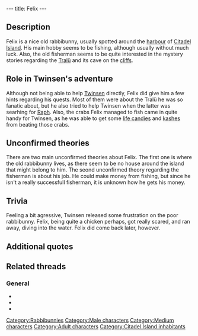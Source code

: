 ---
title: Felix
---

{{Character|
Name=Felix|
Image=Felix.gif|
Race=[[Rabbibunny]]|
Gender=Male|
Size=Medium|
Age=Adult}}

{{Quote|
Quote=Say Twinsen, did you ever see that Tralü? They say it's a monster that lives in the cliffs above Lupin-Bourg. If you take a walk up there, don't forget to carry a weapon. I mean your magic ball!|
Character=Felix}}

==Description==
Felix is a nice old rabbibunny, usually spotted around the [[Citadel Island Harbour|harbour]] of [[Citadel Island]]. His main hobby seems to be fishing, although usually without much luck. Also, the old fisherman seems to be quite interested in the mystery stories regarding the [[Tralü]] and its cave on the [[cliffs]].

==Role in Twinsen's adventure==
Although not being able to help [[Twinsen]] directly, Felix did give him a few hints regarding his quests. Most of them were about the Tralü he was so fanatic about, but he also tried to help Twinsen when the latter was searhing for [[Raph]].
Also, the crabs Felix managed to fish came in quite handy for Twinsen, as he was able to get some [[life candies]] and [[kashes]] from beating those crabs.

==Unconfirmed theories==
There are two main unconfirmed theories about Felix. The first one is where the old rabbibunny lives, as there seem to be no house around the island that might belong to him. The seond unconfirmed theory regarding the fisherman is about his job. He could make money from fishing, but since he isn't a really successfull fisherman, it is unknown how he gets his money.

==Trivia==
Feeling a bit agressive, Twinsen released some frustration on the poor rabbibunny. Felix, being quite a chicken perhaps, got really scared, and ran away, diving into the water. Felix did come back later, however.

==Additional quotes==
{{Quote|
Quote=I don't know him very well, but try asking around at "Chez Luc," that's his big hangout.|
Character=Felix}}
{{Quote|
Quote=Hey, did you really destroy the Tralü? This monster really existed? Hail to you, may you be prosperous and may the Sendells protect your descendants!|
Character=Felix}}

==Related threads==
===General===
* {{thread|id=5981|title=Felix}}
* {{thread|id=1957|title=Felix suicide}}
* {{thread|id=328|title=Secrets}}

[[Category:Rabbibunnies]]
[[Category:Male characters]]
[[Category:Medium characters]]
[[Category:Adult characters]]
[[Category:Citadel Island inhabitants]]